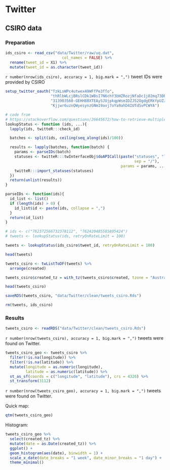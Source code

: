 # Twitter

## CSIRO data

### Preparation

```r
ids_csiro <- read_csv("data/Twitter/raw/uq.dat", 
                         col_names = FALSE) %>% 
  rename(tweet_id = X1) %>% 
  mutate(tweet_id = as.character(tweet_id))
```

`r number(nrow(ids_csiro), accuracy = 1, big.mark = ",")` tweet IDs were provided by CSIRO

```r
setup_twitter_oauth("TzkLsWPc4utwex49WFfPe3ffo", 
                    "thRlbWLcjBRslCDk1WBsI7N6chY3bHZRozjNfaDc1j02mq73DR", 
                    "313903560-GEHH88XTEAySJUjpkqpWsm1DZJS2OgdgERkYpUZz", 
                    "Kjjwr6uznQWyesynzGNm19avj7oYa9ahD4IUTdSvPCWYA")

# code from 
# https://stackoverflow.com/questions/26645672/how-to-retrieve-multiple-tweets-from-tweet-id-using-r
lookupStatus <- function (ids, ...){
  lapply(ids, twitteR:::check_id)

  batches <- split(ids, ceiling(seq_along(ids)/100))

  results <- lapply(batches, function(batch) {
    params <- parseIDs(batch)
    statuses <- twitteR:::twInterfaceObj$doAPICall(paste("statuses", "lookup", 
                                                         sep = "/"),
                                                   params = params, ...)
    twitteR:::import_statuses(statuses)
  })
  return(unlist(results))
}

parseIDs <- function(ids){
  id_list <- list()
  if (length(ids) > 0) {
    id_list$id <- paste(ids, collapse = ",")
  }
  return(id_list)
}

# ids <- c("762372566732378112", "762420485585895424")
# tweets <- lookupStatus(ids, retryOnRateLimit = 100)

tweets <- lookupStatus(ids_csiro$tweet_id, retryOnRateLimit = 100)

head(tweets)

tweets_csiro <- twListToDF(tweets) %>% 
  arrange(created)

tweets_csiro$created_tz = with_tz(tweets_csiro$created, tzone = "Australia/Brisbane")

head(tweets_csiro)

saveRDS(tweets_csiro, "data/Twitter/clean/tweets_csiro.Rds") 

rm(tweets, ids_csiro)
```

### Results
```r
tweets_csiro <- readRDS("data/Twitter/clean/tweets_csiro.Rds") 
```

`r number(nrow(tweets_csiro), accuracy = 1, big.mark = ",")` tweets were found on Twitter.

```r
tweets_csiro_geo <- tweets_csiro %>% 
  filter(!is.na(longitude)) %>% 
  filter(!is.na(latitude)) %>% 
  mutate(longitude = as.numeric(longitude),
         latitude = as.numeric(latitude)) %>% 
  st_as_sf(coords = c("longitude", "latitude"), crs = 4326) %>% 
  st_transform(3112) 
```

`r number(nrow(tweets_csiro_geo), accuracy = 1, big.mark = ",")` tweets were found on Twitter.

Quick map:

```r
qtm(tweets_csiro_geo)
```

Histogram:

```r
tweets_csiro_geo %>% 
  select(created_tz) %>% 
  mutate(date = as.Date(created_tz)) %>% 
  ggplot() +
  geom_histogram(aes(date), binwidth = 1) +
  scale_x_date(date_breaks = "1 week", date_minor_breaks = "1 day") + 
  theme_minimal()
```

